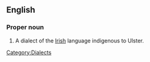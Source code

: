 ==English==

===Proper noun===
{{en-proper noun|sg=[[Ulster]] [[Irish]]}}

# A dialect of the [[Irish]] language indigenous to Ulster.


[[Category:Dialects]]